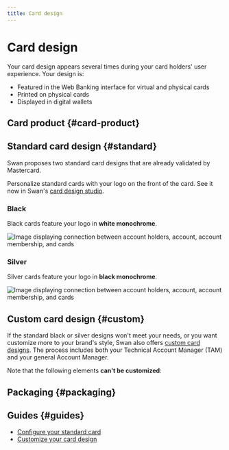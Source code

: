 ```yaml
---
title: Card design
---
```


# Card design

Your card design appears several times during your card holders' user experience.
Your design is:

- Featured in the Web Banking interface for virtual and physical cards
- Printed on physical cards
- Displayed in digital wallets

## Card product {#card-product}


<CardProductExplanation />

## Standard card design {#standard}

Swan proposes two standard card designs that are already validated by Mastercard.

Personalize standard cards with your logo on the front of the card.
See it now in Swan's [card design studio](https://swan-io.github.io/card-design-studio/).

### Black

Black cards feature your logo in **white monochrome**.

![Image displaying connection between account holders, account, account membership, and cards](../../../images/topics/cards/cards-design-standard-black.png)

### Silver

Silver cards feature your logo in **black monochrome**.

![Image displaying connection between account holders, account, account membership, and cards](../../../images/topics/cards/cards-design-standard-silver.png)

## Custom card design {#custom}

If the standard black or silver designs won't meet your needs, or you want customize more to your brand's style, Swan also offers [custom card designs](./guide-custom.mdx).
The process includes both your Technical Account Manager (TAM) and your general Account Manager.


<CustomCardDesign />

Note that the following elements **can't be customized**:


<CustomCardLockedElements />

## Packaging {#packaging}


<Packaging />

## Guides {#guides}

- [Configure your standard card](./guide-standard.mdx)
- [Customize your card design](./guide-custom.mdx)